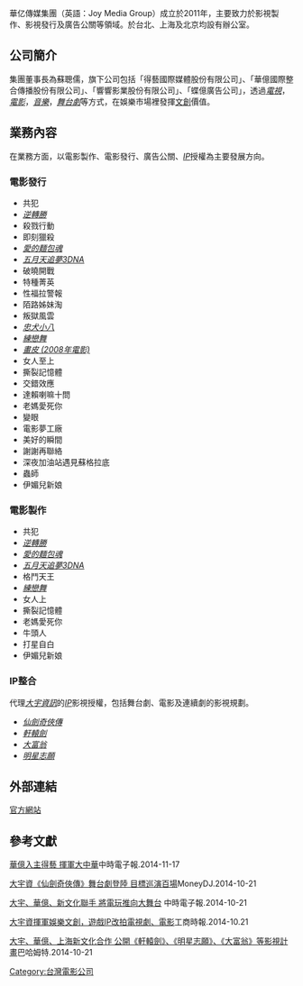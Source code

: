 {{no footnotes|time=2015-04-04T02:41:21+00:00}}
{{orphan|time=2015-04-04T02:41:21+00:00}}
華亿傳媒集團（英語：Joy Media Group）成立於2011年，主要致力於影視製作、影視發行及廣告公關等領域。於台北、上海及北京均設有辦公室。

==公司簡介==
集團董事長為蘇聰儒，旗下公司包括「得藝國際媒體股份有限公司」、「華億國際整合傳播股份有限公司」、「響響影業股份有限公司」、「蝶億廣告公司」，透過''[[電視|電視]]''，''[[電影|電影]]''，''[[音樂|音樂]]''，''[[舞台劇|舞台劇]]''等方式，在娛樂市場裡發揮[[文創|文創]]價值。

==業務內容==
在業務方面，以電影製作、電影發行、廣告公關、''[[智慧財產權|IP]]''授權為主要發展方向。
{{col-begin}}
{{col-3}}
===電影發行===
*共犯
*''[[逆轉勝|逆轉勝]]''
*殺戮行動
*即刻獵殺
*''[[愛的麵包魂|愛的麵包魂]]''
*''[[五月天追夢3DNA|五月天追夢3DNA]]''
*破曉開戰
*特種菁英
*性福拉警報
*陌路姊妹淘
*叛獄風雲
*''[[忠犬小八|忠犬小八]]''
*''[[練戀舞|練戀舞]]''
*''[[畫皮_(2008年電影)|畫皮 (2008年電影)]]''
*女人至上
*撕裂記憶體
*交錯效應
*達賴喇嘛十問
*老媽愛死你
*變眼
*電影夢工廠
*美好的瞬間
*謝謝再聯絡
*深夜加油站遇見蘇格拉底
*蟲師
*伊媚兒新娘
{{col-3}}

===電影製作===
*共犯
*''[[逆轉勝|逆轉勝]]''
*''[[愛的麵包魂|愛的麵包魂]]''
*''[[五月天追夢3DNA|五月天追夢3DNA]]''
*格鬥天王
*''[[練戀舞|練戀舞]]''
*女人上
*撕裂記憶體
*老媽愛死你
*牛頭人
*打星自白
*伊媚兒新娘
{{col-3}}
===IP整合===
代理''[[大宇資訊|大宇資訊]]''的''[[智慧財產權|IP]]''影視授權，包括舞台劇、電影及連續劇的影視規劃。
*''[[仙劍奇俠傳|仙劍奇俠傳]]''
*''[[軒轅劍|軒轅劍]]''
*''[[大富翁|大富翁]]''
*''[[明星志願|明星志願]]''
{{col-end}}

==外部連結==
[https://web.archive.org/web/20151024104434/http://www.joy.media/ 官方網站]

==參考文獻==
[http://www.chinatimes.com/newspapers/20141117000043-260202/  華億入主得藝 揮軍大中華]中時電子報.2014-11-17

[http://www.moneydj.com/KMDJ/News/NewsViewer.aspx?a=d2868b88-861f-4c00-a019-085dc90e317a  大宇資《仙劍奇俠傳》舞台劇登陸 目標巡演百場]MoneyDJ.2014-10-21

[http://www.chinatimes.com/newspapers/20141021000139-260204/  大宇、華億、新文化聯手 將電玩推向大舞台] 中時電子報.2014-10-21

[https://web.archive.org/web/20150402102855/http://ctee.com.tw/LiveNews/Content.aspx?ch=aj&nid=20141021004052-260410&page=4  大宇資揮軍娛樂文創，遊戲IP改拍電視劇、電影]工商時報.2014-10.21

[http://gnn.gamer.com.tw/3/105203.html  大宇、華億、上海新文化合作 公開《軒轅劍》、《明星志願》、《大富翁》等影視計畫]巴哈姆特.2014-10-21

[[Category:台灣電影公司|Category:台灣電影公司]]